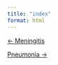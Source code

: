 ```yaml
---
title: "index"
format: html
---
```



::::: {.d-flex .justify-content-between .border-top .pt-4 .mt-4}
<div>

[← Meningitis](../session_02/cases/meningitis/index.qmd){.btn .btn-outline-primary}

</div>

<div>

[Pneumonia →](../session_03/cases/pneumonia/index.qmd){.btn .btn-outline-primary}

</div>
:::::